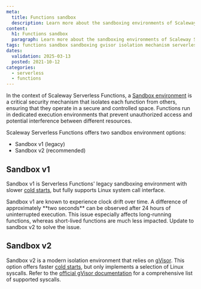 ```yaml
---
meta:
  title: Functions sandbox
  description: Learn more about the sandboxing environments of Scaleway Serverless Functions.
content:
  h1: Functions sandbox
  paragraph: Learn more about the sandboxing environments of Scaleway Serverless Functions.
tags: functions sandbox sandboxing gvisor isolation mechanism serverless v1 v2 clock drift skew
dates:
  validation: 2025-03-13
  posted: 2021-10-12
categories:
  - serverless
  - functions
---
```


In the context of Scaleway Serverless Functions, a [Sandbox environment](/serverless-functions/concepts/#sandbox) is a critical security mechanism that isolates each function from others, ensuring that they operate in a secure and controlled space. Functions run in dedicated execution environments that prevent unauthorized access and potential interference between different resources.

Scaleway Serverless Functions offers two sandbox environment options:

- Sandbox v1 (legacy)
- Sandbox v2 (recommended)

## Sandbox v1

Sandbox v1 is Serverless Functions' legacy sandboxing environment with slower [cold starts](/serverless-functions/concepts/#cold-start), but fully supports Linux system call interface.

<Message type="important">
Sandbox v1 are known to experience clock drift over time. A difference of approximately **two seconds** can be observed after 24 hours of uninterrupted execution. This issue especially affects long-running functions, whereas short-lived functions are much less impacted. Update to sandbox v2 to solve the issue.
</Message>

## Sandbox v2

Sandbox v2 is a modern isolation environment that relies on [gVisor](https://gvisor.dev/). This option offers faster [cold starts](/serverless-functions/concepts/#cold-start), but only implements a selection of Linux syscalls.
Refer to the [official gVisor documentation](https://gvisor.dev/docs/user_guide/compatibility/linux/amd64/) for a comprehensive list of supported syscalls.